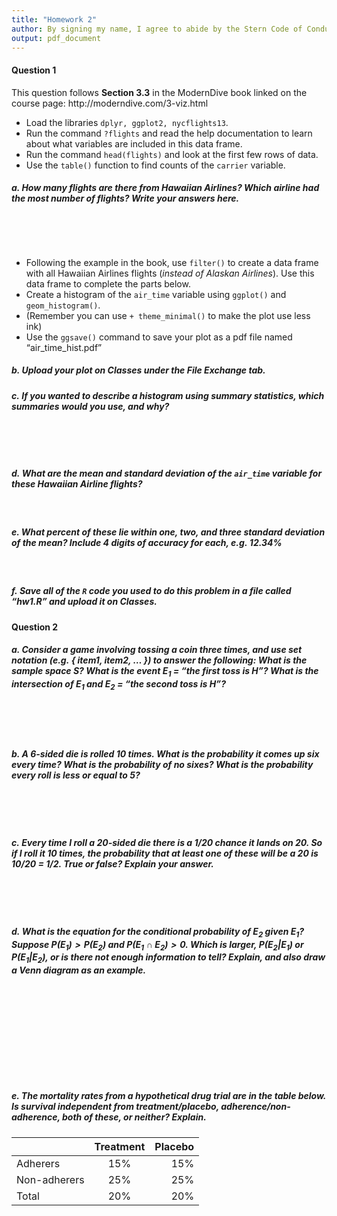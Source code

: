 ```yaml
---
title: "Homework 2"
author: By signing my name, I agree to abide by the Stern Code of Conduct _______________
output: pdf_document
---
```


#### Question 1

This question follows **Section 3.3** in the ModernDive book linked on the course page: http://moderndive.com/3-viz.html 

- Load the libraries `dplyr, ggplot2, nycflights13`. 
- Run the command `?flights` and read the help documentation to learn about what variables are included in this data frame.
- Run the command `head(flights)` and look at the first few rows of data.
- Use the `table()` function to find counts of the `carrier` variable.

##### a. How many flights are there from Hawaiian Airlines? Which airline had the most number of flights? Write your answers here.

\ 

\ 

- Following the example in the book, use `filter()` to create a 
data frame with all Hawaiian Airlines flights (*instead of Alaskan Airlines*). Use this data frame to complete the parts below.
- Create a histogram of the `air_time` variable using `ggplot()` and `geom_histogram()`.
- (Remember you can use `+ theme_minimal()` to make the plot use less ink)
- Use the `ggsave()` command to save your plot as a pdf file named "air_time_hist.pdf"

##### b. Upload your plot on Classes under the File Exchange tab.

##### c. If you wanted to describe a histogram using summary statistics, which summaries would you use, and why?

\ 

\ 

##### d. What are the mean and standard deviation of the `air_time` variable for these Hawaiian Airline flights?

\ 

##### e. What percent of these lie within one, two, and three standard deviation of the mean? Include 4 digits of accuracy for each, e.g. 12.34\%

\ 

##### f. Save all of the `R` code you used to do this problem in a file called "hw1.R" and upload it on Classes.

\newpage
#### Question 2

##### a. Consider a game involving tossing a coin three times, and use set notation (e.g. \{ item1, item2, ... \}) to answer the following: What is the sample space $S$? What is the event $E_1$ = "the first toss is H"? What is the intersection of $E_1$ and $E_2$ = "the second toss is H"?

\ 

\ 

##### b. A 6-sided die is rolled 10 times. What is the probability it comes up six every time? What is the probability of no sixes? What is the probability every roll is less or equal to 5?

\ 

\ 

##### c. Every time I roll a 20-sided die there is a 1/20 chance it lands on 20. So if I roll it 10 times, the probability that at least one of these will be a 20 is 10/20 = 1/2. True or false? Explain your answer.

\ 

\ 

##### d. What is the equation for the conditional probability of $E_2$ given $E_1$? Suppose $P(E_1) > P(E_2)$ and $P(E_1 \cap E_2) > 0$. Which is larger, $P(E_2 | E_1)$ or $P(E_1 | E_2)$, or is there not enough information to tell? Explain, and also draw a Venn diagram as an example.

\ 

\ 

\ 

\ 

\ 

##### e. The mortality rates from a hypothetical drug trial are in the table below. Is survival independent from treatment/placebo, adherence/non-adherence, both of these, or neither? Explain.

|         | Treatment           | Placebo  |
| ------------- |:-------------:| -----:|
| Adherers      | 15% | 15% |
| Non-adherers      | 25%      |   25% |
| Total | 20%      |    20% |


